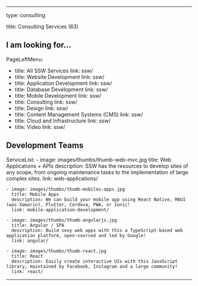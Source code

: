 ---

type: consulting

title: Consulting Services (63)

## I am looking for...

PageLeftMenu:
- title: All SSW Services
  link: ssw/
- title: Website Development
  link: ssw/
- title: Application Development
  link: ssw/
- title: Database Development
  link: ssw/
- title: Mobile Development
  link: ssw/
- title: Consulting
  link: ssw/
- title: Design
  link: ssw/
- title: Content Management Systems (CMS)
  link: ssw/
- title: Cloud and Infrastructure
  link: ssw/
- title: Video
  link: ssw/

## Development Teams
ServiceList: 
    - image: images/thumbs/thumb-web-mvc.jpg
      title: Web Applications + APIs
      description: SSW has the resources to develop sites of any scope, from ongoing maintenance tasks to the implementation of large complex sites.
      link: web-applications/

    - image: images/thumbs/thumb-mobiles-apps.jpg
      title: Mobile Apps
      description: We can build your mobile app using React Native, MAUI (was Xamarin), Flutter, Cordova, PWA, or Ionic!
      link: mobile-application-development/

    - image: images/thumbs/thumb-angularjs.jpg
      title: Angular / SPA
      description: Build sexy web apps with this a TypeScript-based web application platform, open-sourced and led by Google!
      link: angular/

    - image: images/thumbs/thumb-react.jpg
      title: React
      description: Easily create interactive UIs with this JavaScript library, maintained by Facebook, Instagram and a large community!
      link: react/

---